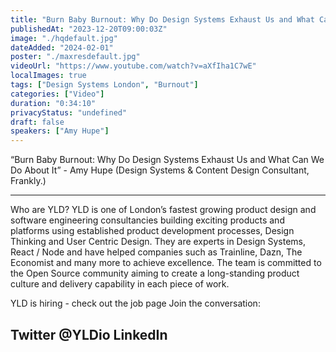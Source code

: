 ```yaml
---
title: "Burn Baby Burnout: Why Do Design Systems Exhaust Us and What Can We Do About It - DSL #8"
publishedAt: "2023-12-20T09:00:03Z"
image: "./hqdefault.jpg"
dateAdded: "2024-02-01"
poster: "./maxresdefault.jpg"
videoUrl: "https://www.youtube.com/watch?v=aXfIha1C7wE"
localImages: true
tags: ["Design Systems London", "Burnout"]
categories: ["Video"]
duration: "0:34:10"
privacyStatus: "undefined"
draft: false
speakers: ["Amy Hupe"]
---
```

“Burn Baby Burnout: Why Do Design Systems Exhaust Us and What Can We Do About It” - Amy Hupe (Design Systems & Content Design Consultant, Frankly.)

---

Who are YLD?
YLD is one of London’s fastest growing product design and software engineering consultancies building exciting products and platforms using established product development processes, Design Thinking and User Centric Design. They are experts in Design Systems, React / Node and have helped companies such as Trainline, Dazn, The Economist and many more to achieve excellence.
The team is committed to the Open Source community aiming to create a long-standing product culture and delivery capability in each piece of work.

YLD is hiring - check out the job page
Join the conversation:

Twitter @YLDio
LinkedIn
------
